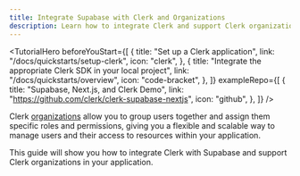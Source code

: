 ```yaml
---
title: Integrate Supabase with Clerk and Organizations
description: Learn how to integrate Clerk and support Clerk organizations in your Supabase application.
---
```


<TutorialHero
  beforeYouStart={[
    {
      title: "Set up a Clerk application",
      link: "/docs/quickstarts/setup-clerk",
      icon: "clerk",
    },
    {
      title: "Integrate the appropriate Clerk SDK in your local project",
      link: "/docs/quickstarts/overview",
      icon: "code-bracket",
    },
  ]}
  exampleRepo={[
    {
      title: "Supabase, Next.js, and Clerk Demo",
      link: "https://github.com/clerk/clerk-supabase-nextjs",
      icon: "github",
    },
  ]}
/>

Clerk [organizations](/docs/organizations/overview) allow you to group users together and assign them specific roles and permissions, giving you a flexible and scalable way to manage users and their access to resources within your application.

This guide will show you how to integrate Clerk with Supabase and support Clerk organizations in your application.

